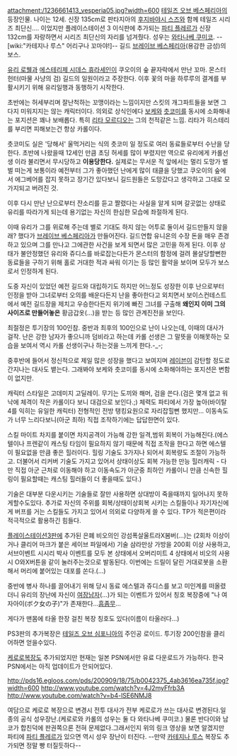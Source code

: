 attachment:/1236661413_vesperia05.jpg?width=600
[[테일즈 오브 베스페리아]]의 등장인물. 나이는 12세. 신장 135cm로 판타지아의 [[후지바야시 스즈]]와 함께 테일즈 시리즈 최단신.... 이었지만 플레이스테이션 3 이식판에 추가되는 [[파티 플레르]]가 신장 132cm를 자랑하면서 시리즈 최단신의 자리를 넘겨줬다.
성우는 [[와타나베 쿠미코]]. --[wiki:"카테지나 루스" 어리구나 꼬마야!]--
길드 [[브레이브 베스페리아]](용감한 금성)의 보스.

[[유리 로웰]]과 [[에스테리제 시데스 휴라세인]]이 쿠오이의 숲 끝자락에서 만난 꼬마. 몬스터 헌터(마물 사냥의 검) 길드의 일원이라고 주장한다. 이후 꽃의 마을 하루루의 결계를 부활시키기 위해 유리일행과 동행하기 시작한다.

초반에는 허세부리며 잘난척하는 꼬맹이라는 느낌이지만 스킷의 개그파트들을 보면 그다지 미워지지는 않는 캐릭터이다. 의외로 상식인에다 [[보케]]와 [[츳코미]]를 동시에 소화해내는 포지션은 꽤나 보배롭다. 특히 [[리타 모르디오]]는 그의 천적같은 느낌. 리타가 히스테리를 부리면 피해보는건 항상 카롤이다.

츳코미도 실은 '당해서' 울먹거리는 식의 츳코미 일 정도로 여러 동료들로부터 수난을 당한다.
초반에 나왔을때 12세인 만큼 초딩 허세를 많이 부렸지만 역으로 유리에게 카롤선생 이라 불리면서 무시당하고 '''이용당한다.'''
실제로는 무서운 적 앞에서는 멀리 도망가 벌벌 떠는게 보통이라 예전부터 그가 좋아했던 난에게 많이 태클을 당했고 쿠오이의 숲에서 에그베어를 잡지 못하고 장기간 있다보니 길드원들은 도망갔다고 생각하고 그대로 모가지되고 버려진 것.

이후 다시 만난 난으로부터 잔소리를 듣고 짤렸다는 사실을 알게 되며 갈곳없는 상태로 유리를 따라가게 되는데 용기없는 자신의 한심한 모습에 좌절하게 된다.

이때 유리가 그를 위로해 주는데 별로 기대도 하지 않는 어투로 둘이서 길드만들지 않을래? 했다가 [[브레이브 베스페리아]]가 만들어진다. 
길드연합 유니온의 수장 돈을 매우 존경하고 있으며 그를 만나고 그에관한 사건을 보게 되면서 많은 고민을 하게 된다. 이후 상태가 불안정했던 유리와 쥬디스를 바로잡는다든가 몬스터의 함정에 걸려 몰살당할뻔한 동료들을 구하기 위해 홀로 거대한 적과 싸워 이기는 등 많인 활약을 보이며 모두가 보스로서 인정하게 된다.

도중 자신이 있었던 예전 길드와 대립하기도 하지만 어느정도 성장한 이후 난으로부터 인정을 받아 그녀로부터 오의를 배운다든지 난을 좋아한다고 외치면서 보이스컨테스트에서 예전 길드장을 제치고 우승한다든지 위기에 빠진 그녀를 구출해 '''왜인지 이미 그의 사이즈로 만들어놓은''' 황금갑옷(...)을 받는 등 많인 관계진전을 보인다.

최절정은 투기장의 100인참. 중반과 최후의 100인으로 난이 나오는데, 이때의 대사가 걸작.
난은 강한 남자가 좋으니까 덤비라고 하는데 카롤 선생은 그 말뜻을 이해못하는 모습을 보여서 역시 카롤 선생이구나 하는것을 느끼게 한다.-_-;

중후반에 들어서 정신적으로 제일 많은 성장을 했다고 보여지며 [[레이븐]]이 감탄할 정도로 간지나는 대사도 뱉는다. 그래봐야 보케와 츳코미를 동시에 소화해야하는 포지션은 변함이 없지만.

캐릭터 스타일은 고데미지 고딜레이. 무기는 도끼와 해머, 검을 쓴다.(검은 몇개 없고 워낙에 체격이 작은 카롤이다 보니 대검으로 보인다.;) 체력도 파티에서 가장 높아(바이탈4를 익히는 유일한 캐릭터) 전형적인 전방 탱킹요원으로 자리잡힐뻔 했지만... 
이동속도가 너무 느리다보니(아군 최하) 직접 조작하기에는 답답한면이 있다. 

스킬 마이트 차지를 붙이면 차지공격이 가능해 강한 일격,범위 회복이 가능해진다.(에스텔이나 프렌같이 캐스팅 타임이 필요하지 않기 때문에 직접 조작을 한다고 하면 에스텔이 필요없을 만큼 좋은 힐러이다. 힐링 기술도 3가지나 되어서 회복량도 조절이 가능하고. 더불어서 리커버 기술도 가지고 있어서 상태이상도 회복 가능한 만능 힐러캐릭 - 다만 직접 아군 근처로 이동해야 하고 이동속도가 아군중 최하인 카롤이니 만큼 신속한 힐링이 필요할때는 캐스팅 힐러들이 더 좋을때도 있다.)

기술은 대부분 다운시키는 기술들로 잘만 사용하면 상대방이 죽을때까지 일어나지 못하게할수도있다.
추가로 자신의 주위를 회복/상태이상회복 시키는 스킬들이나 자기자신에게 버프를 거는 스킬들도 가지고 있어서 의외로 다양하게 쓸 수 있다. TP가 적은편이라 적극적으로 활용하긴 힘들다.

[[플레이스테이션3]]판에 추가된 은폐 비오의인 강섬폭살울트라X봄버(...)는 (2회차 이상이거나 클리어 마크가 붙은 세이브 파일에서) 기술 삼라만상 가방을 200회 이상 사용하고, 서브이벤트 시시리 박사 이벤트를 모두 본 상태에서 오버리미트 4 상태에서 비오의 사용시 O와X버튼을 같이 눌러주는것으로 발동된다. 이번에는 드릴이 달린 거대로봇을 소환해서 머리에 붙어있는 대포를 쏜다.(...)

중반에 병사 하나를 끌어내기 위해 당시 동료 에스텔과 쥬디스를 보고 미인계를 떠올렸더니 유리의 장난에 자신이 [[여장남자]](...)가 되는 이벤트가 있어서 칭호 복장중에 "나 여자아이(ボク女の子)"가 존재한다...[[흠좀무]]...

게다가 맨몸에 타올 한장 걸친 복장 칭호도 있다(이름이 타올러다...)

PS3판의 추가복장은 [[테일즈 오브 심포니아]]의 주인공 로이드. 투기장 200인참을 클리어하면 얻을수있다.

[[케로로]]복장도 추가되었지만 현재는 일본 PSN에서만 유료 다운로드가 가능하다. 한국 PSN에서는 아직 업데이트가 안되어있다.

http://pds16.egloos.com/pds/200909/18/75/b0042375_4ab3616ea735f.jpg?width=600
http://www.youtube.com/watch?v=4J2myFfrb3A
http://www.youtube.com/watch?v=b4-lSE6NMJ8

여담으로 케로로 복장으로 변경시 전투 대사가 전부 케로로가 쓰는 대사로 변경된다.일종의 공식 성우장난.(케로로와 카롤의 성우는 둘 다 와타나베 쿠미코.) 물론 반다이와 남코가 합친덕에 판권쪽으론 전혀 문제없다.그래서인지 위의 링크 영상을 보면 알겠지만 파티에 [[파티 플레르]]가 있으면 역시 성우 장난이 터진다. --만약 [[카테지나 루스]] 복장도 추가되면 정말 빵 터질듯하다--
